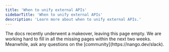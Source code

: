 ```yaml
---
title: 'When to unify external APIs'
sidebarTitle: 'When to unify external APIs'
description: 'Learn more about when to unify external APIs.'
---
```


<Info>
The docs recently underwent a makeover, leaving this page empty. We are working hard to fill in all the missing pages within the next two weeks. Meanwhile, ask any questions on the [community](https://nango.dev/slack).
</Info>